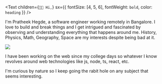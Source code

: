 
<Text
  children={`👋🏼 Hi,`}
  sx={{ fontSize: [4, 5, 6], fontWeight: `bold`, color: `heading` }}
/>

I'm Pratheek Hegde, a software engineer working remotely in Bangalore. I love to build and break things and I get intrigued and fascinated by observing and understanding everything that happens around me. History, Physics, Math, Geography, Space are my interests despite being bad at it.

<Image src="/me.jpg" />

I have been working on the web since my college days so whatever I know revolves around web technologies like js, node, ts, react, etc.

I'm curious by nature so I keep going the rabit hole on any subject that seems interesting.



